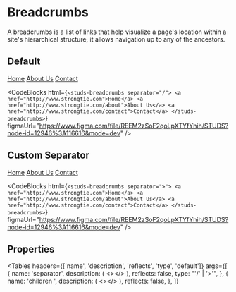 # Breadcrumbs
<HeaderComponent htmlTag="studs-breadcrumbs" jsxTag="StudsBreadcrumbs" version="Since 2.0" status="Unstable" />

A breadcrumbs is a list of links that help visualize a page's location within a site's hierarchical structure, it allows navigation up to any of the ancestors.

## Default

<ResizerFeatures>
<studs-breadcrumbs separator="/">
  <a href="http://www.strongtie.com">Home</a>
  <a href="http://www.strongtie.com/about">About Us</a>
  <a href="http://www.strongtie.com/contact">Contact</a>
</studs-breadcrumbs>
</ResizerFeatures>

<CodeBlocks
  html={`
<studs-breadcrumbs separator="/">
  <a href="http://www.strongtie.com">Home</a>
  <a href="http://www.strongtie.com/about">About Us</a>
  <a href="http://www.strongtie.com/contact">Contact</a>
</studs-breadcrumbs>
  `}
  figmaUrl="https://www.figma.com/file/REEM2zSoF2qoLpXTYfYhih/STUDS?node-id=12946%3A116616&mode=dev"
/>

## Custom Separator

<ResizerFeatures>
<studs-breadcrumbs separator=">">
  <a href="http://www.strongtie.com">Home</a>
  <a href="http://www.strongtie.com/about">About Us</a>
  <a href="http://www.strongtie.com/contact">Contact</a>
</studs-breadcrumbs>
</ResizerFeatures>

<CodeBlocks
  html={`
<studs-breadcrumbs separator=">">
  <a href="http://www.strongtie.com">Home</a>
  <a href="http://www.strongtie.com/about">About Us</a>
  <a href="http://www.strongtie.com/contact">Contact</a>
</studs-breadcrumbs>
  `}
  figmaUrl="https://www.figma.com/file/REEM2zSoF2qoLpXTYfYhih/STUDS?node-id=12946%3A116616&mode=dev"
/>

## Properties

<Tables
  headers={['name', 'description', 'reflects', 'type', 'default']}
  args={[
    {
      name: 'separator',
      description: (
        <></>
      ),
      reflects: false,
      type: "'/' | '>'",
    },
    {
      name: 'children	',
      description: (
        <></>
      ),
      reflects: false,
    },
  ]}
></Tables>
